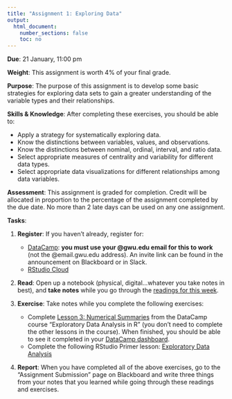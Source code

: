 ```yaml
---
title: "Assignment 1: Exploring Data"
output:
  html_document:
    number_sections: false
    toc: no
---
```


**Due**: 21 January, 11:00 pm

**Weight**: This assignment is worth 4% of your final grade.

**Purpose**: The purpose of this assignment is to develop some basic strategies for exploring data sets to gain a greater understanding of the variable types and their relationships.

**Skills & Knowledge**: After completing these exercises, you should be able to:

- Apply a strategy for systematically exploring data.
- Know the distinctions between variables, values, and observations.
- Know the distinctions between nominal, ordinal, interval, and ratio data.
- Select appropriate measures of centrality and variability for different data types.
- Select appropriate data visualizations for different relationships among data variables.

**Assessment**: This assignment is graded for completion. Credit will be allocated in proportion to the percentage of the assignment completed by the due date. No more than 2 late days can be used on any one assignment.

**Tasks**:

1. **Register**: If you haven't already, register for:

    - [DataCamp](https://www.datacamp.com/home): **you must use your @gwu.edu email for this to work** (not the @email.gwu.edu address). An invite link can be found in the announcement on Blackboard or in Slack.
    - [RStudio Cloud](https://login.rstudio.cloud/register)

2. **Read**: Open up a notebook (physical, digital...whatever you take notes in best), and **take notes** while you go through the [readings for this week](r2-exploring-data.html).

3. **Exercise**: Take notes while you complete the following exercises:

    - Complete [Lesson 3: Numerical Summaries](https://campus.datacamp.com/courses/exploratory-data-analysis/numerical-summaries?ex=1) from the DataCamp course "Exploratory Data Analysis in R" (you don't need to complete the other lessons in the course). When finished, you should be able to see it completed in your [DataCamp dashboard](https://www.datacamp.com/enterprise/emse-4197-exploratory-data-analysis).
    - Complete the following RStudio Primer lesson: [Exploratory Data Analysis](https://rstudio.cloud/learn/primers/3.1)

4. **Report**: When you have completed all of the above exercises, go to the "Assignment Submission" page on Blackboard and write three things from your notes that you learned while going through these readings and exercises.
